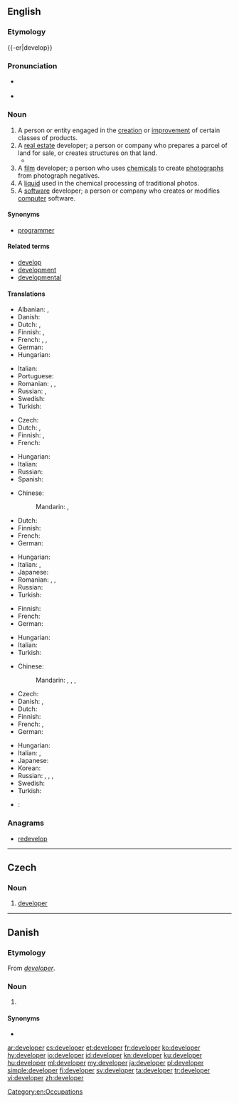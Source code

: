 ==English==
{{wikipedia|dab=developer}}
{{rft|fragment=programmer and developer}}

===Etymology===
{{-er|develop}}

===Pronunciation===
* {{a|UK}} {{IPA|/dɪˈvɛləpə(ɹ)/|lang=en}}
* {{a|US}} {{IPA|/dɪˈvɛləpɚ/|lang=en}}

===Noun===
{{en-noun}}

# A person or entity engaged in the [[creation]] or [[improvement]] of certain classes of products.
# A [[real estate]] developer; a person or company who prepares a parcel of land for sale, or creates structures on that land.
#*{{quote-magazine|date=2013-06-21|author=[http://guardian.co.uk/profile/chico-harlan/ Chico Harlan]
|volume=189|issue=2|page=30|magazine={{w|The Guardian Weekly}}
|title=[http://www.guardian.co.uk/world/2013/jun/18/japan-solar-energy-fukushima-nuclear-renewable-abe Japan pockets the subsidy &hellip;]
|passage=Across Japan, technology companies and private investors are racing to install devices that until recently they had little interest in: solar panels. Massive solar parks are popping up as part of a rapid build-up that one '''developer''' likened to an "explosion."}}
# A [[film]] developer; a person who uses [[chemical]]s to create [[photograph]]s from photograph negatives.
# A [[liquid]] used in the chemical processing of traditional photos.
# A [[software]] developer; a person or company who creates or modifies [[computer]] software.

====Synonyms====
* {{sense|person or company who writes computer software}} [[programmer]]

====Related terms====
* [[develop]]
* [[development]]
* [[developmental]]

====Translations====
{{trans-top|someone engaged product creation and improvement}}
* Albanian: {{t|sq|zhvillues|m}}, {{t|sq|zhvilluese|f}}
* Danish: {{t|da|udvikler|c}}
* Dutch: {{t+|nl|ontwikkelaar|m}}, {{t+|nl|ontwerper|m}}
* Finnish: {{t|fi|kehittäjä}}, {{t|fi|tuotekehittäjä}}
* French: {{t+|fr|concepteur|m}}, {{t+|fr|développeur|m}}, {{t+|fr|créateur|m}}
* German: {{t+|de|Entwickler|m}}
* Hungarian: {{t+|hu|fejlesztő}}
{{trans-mid}}
* Italian: {{t|it|sviluppatore|m}}
* Portuguese: {{t+|pt|desenvolvedor}}
* Romanian: {{t+|ro|creator|m}}, {{t|ro|dezvoltator|m}}, {{t|ro|conceptor}}
* Russian: {{t+|ru|разработчик|m|tr=razrabótčik|sc=Cyrl}}, {{t|ru|разработчица|m|tr=razrabótčica|sc=Cyrl}}
* Swedish: {{t|sv|utvecklare|c}}
* Turkish: {{t+|tr|geliştirici}}
{{trans-bottom}}

{{trans-top|real estate developer}}
* Czech: {{t+|cs|developer|m}}
* Dutch: {{t|nl|promotor|m}}, {{t+|nl|projectontwikkelaar|m}}
* Finnish: {{t+|fi|rakennuttaja}}, {{t|fi|kiinteistönkehittäjä}}
* French: {{t+|fr|promoteur}}
{{trans-mid}}
* Hungarian: {{t+|hu|fejlesztő}}
* Italian: {{t|it|sviluppatore|m}}
* Russian: {{t+|ru|застройщик|m|tr=zastrójščik|sc=Cyrl}}
* Spanish: {{t+|es|promotor|m}}
{{trans-bottom}}

{{trans-top|liquid used in chemical film processing}}
* Chinese:
*: Mandarin: {{t|cmn|顯影劑|sc=Hani}}, {{t+|cmn|显影剂|tr=xiǎnyǐngjì|sc=Hani}}
* Dutch: {{t+|nl|ontwikkelaar|m}}
* Finnish: {{t|fi|kehitin}}
* French: {{t+|fr|développateur|m}}
* German: {{t+|de|Entwickler|m}}
{{trans-mid}}
* Hungarian: {{t|hu|előhívószer}}
* Italian: {{t|it|liquido per sviluppare|m}}, {{t|it|sviluppatore|m}}
* Japanese: {{t|ja|現像液|tr=げんぞうえき, genzōeki|sc=Jpan}}
* Romanian: {{t+|ro|developator|m}}, {{t|ro|lichid developator|n}}, {{t+|ro|revelator|m}}
* Russian: {{t+|ru|проявитель|m|tr=projavítelʹ|sc=Cyrl}}
* Turkish: {{t|tr|developman maddesi}}
{{trans-bottom}}

{{trans-top|film developer}}
* Finnish: {{t|fi|([[filmi]]n) [[kehittäjä]]}}
* French: {{t+|fr|révélateur|m}}
* German: {{t+|de|Entwickler|m}}
{{trans-mid}}
* Hungarian: {{t|hu|előhívó}}
* Italian: {{t|it|sviluppatore|m}}
* Turkish: {{t|tr|film banyosu ilacı}}
{{trans-bottom}}

{{trans-top|software programmer}}
* Chinese:
*: Mandarin: {{t+|cmn|開發人員|sc=Hani}}, {{t|cmn|开发人员|tr=kāifā rényuán|sc=Hani}}, {{t+|cmn|程序員|sc=Hani}}, {{t|cmn|程序员|tr=chéngxùyuán|sc=Hani}}
* Czech: {{t|cs|vývojář|m}}
* Danish: {{t|da|udvikler|c}}, {{t|da|programmør|c}}
* Dutch: {{qualifier|-[[analist]]}} {{t+|nl|programmeur|m}}
* Finnish: {{t+|fi|ohjelmoija}}
* French: {{qualifier|-[[analyste]]}} {{t+|fr|programmeur|m}}, {{t+|fr|développeur|m}}
* German: {{t+|de|Entwickler|m}}
{{trans-mid}}
* Hungarian: {{t+|hu|fejlesztő}}
* Italian: {{t|it|sviluppatore di software|m}}, {{t|it|sviluppatore|m}}
* Japanese: {{t|ja|プログラマー|tr=puroguramā}}
* Korean: {{t|ko|프로그래머|tr=peurogeuraemeo|sc=Kore}}
* Russian: {{t+|ru|программист|m|tr=programmíst|sc=Cyrl}}, {{t+|ru|программистка|f|tr=programmístka|sc=Cyrl}}, {{t+|ru|разработчик|m|tr=razrabótčik|sc=Cyrl}}, {{t|ru|разработчица|f|tr=razrabótčica|sc=Cyrl}}
* Swedish: {{t|sv|mjukvaruutvecklare|c}}
* Turkish: {{t|tr|yazılım uzmanı}}
{{trans-bottom}}

{{checktrans-top}}
* {{ttbc|fr}}: {{t+|fr|promoteur|m}}
{{trans-bottom}}

===Anagrams===
* [[redevelop#English|redevelop]]

[[Category:en:Occupations]]

----

==Czech==

===Noun===
{{cs-noun|g=m}}

# [[#English|developer]] {{gloss|real estate developer}}

----

==Danish==

===Etymology===
From {{etyl|en|da}} ''[[#English|developer]]''.

===Noun===
{{da-noun|en|e}}

# {{l/en|developer}}

====Synonyms====
* {{l|da|udvikler}}

[[ar:developer]]
[[cs:developer]]
[[et:developer]]
[[fr:developer]]
[[ko:developer]]
[[hy:developer]]
[[io:developer]]
[[id:developer]]
[[kn:developer]]
[[ku:developer]]
[[hu:developer]]
[[ml:developer]]
[[my:developer]]
[[ja:developer]]
[[pl:developer]]
[[simple:developer]]
[[fi:developer]]
[[sv:developer]]
[[ta:developer]]
[[tr:developer]]
[[vi:developer]]
[[zh:developer]]